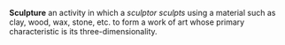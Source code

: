 '''Sculpture''' an activity in which a ''sculptor'' ''sculpts'' using a material such as clay, wood, wax, stone, etc. to form a work of art whose primary characteristic is its three-dimensionality.